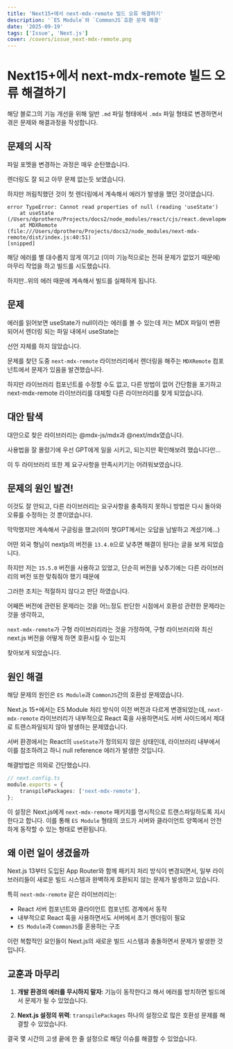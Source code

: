 ```yaml
---
title: 'Next15+에서 next-mdx-remote 빌드 오류 해결하기'
description: '`ES Module`와 `CommonJS`호환 문제 해결'
date: '2025-09-19'
tags: ['Issue', 'Next.js']
cover: /covers/issue_next-mdx-remote.png
---
```


# Next15+에서 next-mdx-remote 빌드 오류 해결하기

해당 블로그의 기능 개선을 위해 일반 `.md` 파일 형태에서 `.mdx` 파일 형태로 변경하면서 겪은 문제와 해결과정을 작성합니다.

## 문제의 시작

파일 포멧을 변경하는 과정은 매우 순탄했습니다.

렌더링도 잘 되고 아무 문제 없는듯 보였습니다.

하지만 꺼림칙했던 것이 첫 렌더링에서 계속해서 에러가 발생을 했던 것이였습니다.

```
error TypeError: Cannot read properties of null (reading 'useState')
    at useState (/Users/dprothero/Projects/docs2/node_modules/react/cjs/react.development.js:1622:21)
    at MDXRemote (file:///Users/dprothero/Projects/docs2/node_modules/next-mdx-remote/dist/index.js:40:51)
[snipped]
```

해당 에러를 별 대수롭지 않게 여기고 (이미 기능적으로는 전혀 문제가 없었기 때문에) 마무리 작업을 하고 빌드를 시도했습니다.

하지만..위의 에러 때문에 계속해서 빌드를 실패하게 됩니다.

## 문제

에러를 읽어보면 useState가 null이라는 에러를 볼 수 있는데 저는 MDX 파일이 변환 되어서 렌더링 되는 파일 내에서 useState는

선언 자체를 하지 않았습니다.

문제를 찾던 도중 `next-mdx-remote` 라이브러리에서 렌더링을 해주는 `MDXRemote` 컴포넌트에서 문제가 있음을 발견했습니다.

하지만 라이브러리 컴포넌트를 수정할 수도 없고, 다른 방법이 없어 간단함을 포기하고 next-mdx-remote 라이브러리를 대체할 다른 라이브러리를 찾게 되었습니다.

## 대안 탐색

대안으로 찾은 라이브러리는 @mdx-js/mdx과 @next/mdx였습니다.

사용법을 잘 몰랐기에 우선 GPT에게 일을 시키고, 되는지만 확인해보려 했습니다만...

이 두 라이브러리 또한 제 요구사항을 만족시키기는 어려워보였습니다.

## 문제의 원인 발견!

이것도 잘 안되고, 다른 라이브러리는 요구사항을 충족하지 못하니 방법은 다시 돌아와 오류를 수정하는 것 뿐이였습니다.

막막했지만 계속해서 구글링을 했고(이미 챗GPT께서는 오답을 남발하고 계셨기에...)

어떤 외국 형님이 nextjs의 버전을 `13.4.0`으로 낮추면 해결이 된다는 글을 보게 되었습니다.

하지만 저는 `15.5.0` 버전을 사용하고 있었고, 단순히 버전을 낮추기에는 다른 라이브러리의 버전 또한 맞춰줘야 했기 때문에

그러한 조치는 적절하지 않다고 판단 하였습니다.

어째뜬 버전에 관련된 문제라는 것을 어느정도 판단한 시점에서 호환성 관련한 문제라는 것을 생각하고,

`next-mdx-remote`가 구형 라이브러리라는 것을 가정하여, 구형 라이브러리와 최신 next.js 버전을 어떻게 하면 호환시킬 수 있는지

찾아보게 되었습니다.

## 원인 해결

해당 문제의 원인은 `ES Module`과 `CommonJS`간의 호환성 문제였습니다.

Next.js 15+에서는 ES Module 처리 방식이 이전 버전과 다르게 변경되었는데, `next-mdx-remote` 라이브러리가 내부적으로 React 훅을 사용하면서도 서버 사이드에서 제대로 트랜스파일되지 않아 발생하는 문제였습니다.

서버 환경에서는 React의 `useState`가 정의되지 않은 상태인데, 라이브러리 내부에서 이를 참조하려고 하니 null reference 에러가 발생한 것입니다.

해결방법은 의외로 간단했습니다.

```typescript
// next.config.ts
module.exports = {
    transpilePackages: ['next-mdx-remote'],
};
```

이 설정은 Next.js에게 `next-mdx-remote` 패키지를 명시적으로 트랜스파일하도록 지시한다고 합니다.
이를 통해 `ES Module` 형태의 코드가 서버와 클라이언트 양쪽에서 안전하게 동작할 수 있는 형태로 변환됩니다.

## 왜 이런 일이 생겼을까

Next.js 13부터 도입된 App Router와 함께 패키지 처리 방식이 변경되면서, 일부 라이브러리들이 새로운 빌드 시스템과 완벽하게 호환되지 않는 문제가 발생하고 있습니다.

특히 `next-mdx-remote` 같은 라이브러리는:

-   React 서버 컴포넌트와 클라이언트 컴포넌트 경계에서 동작
-   내부적으로 React 훅을 사용하면서도 서버에서 초기 렌더링이 필요
-   `ES Module`과 `CommonJS`를 혼용하는 구조

이런 복합적인 요인들이 Next.js의 새로운 빌드 시스템과 충돌하면서 문제가 발생한 것입니다.

## 교훈과 마무리

1. **개발 환경의 에러를 무시하지 말자**: 기능이 동작한다고 해서 에러를 방치하면 빌드에서 문제가 될 수 있었습니다.

2. **Next.js 설정의 위력**: `transpilePackages` 하나의 설정으로 많은 호환성 문제를 해결할 수 있었습니다.

결국 몇 시간의 고생 끝에 한 줄 설정으로 해당 이슈를 해결할 수 있었습니다.
